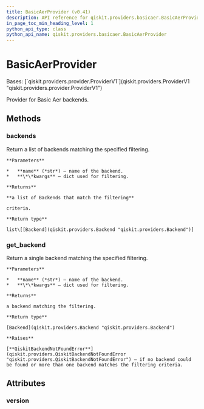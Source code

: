 ```yaml
---
title: BasicAerProvider (v0.41)
description: API reference for qiskit.providers.basicaer.BasicAerProvider in qiskit v0.41
in_page_toc_min_heading_level: 1
python_api_type: class
python_api_name: qiskit.providers.basicaer.BasicAerProvider
---
```


# BasicAerProvider

<Class id="qiskit.providers.basicaer.BasicAerProvider" isDedicatedPage={true} github="https://github.com/qiskit/qiskit/tree/stable/0.23/qiskit/providers/basicaer/basicaerprovider.py" signature="BasicAerProvider" modifiers="class">
  Bases: [`qiskit.providers.provider.ProviderV1`](qiskit.providers.ProviderV1 "qiskit.providers.provider.ProviderV1")

  Provider for Basic Aer backends.

  ## Methods

  <span id="qiskit-providers-basicaer-basicaerprovider-backends" />

  ### backends

  <Function id="qiskit.providers.basicaer.BasicAerProvider.backends" signature="BasicAerProvider.backends(name=None, filters=None, **kwargs)">
    Return a list of backends matching the specified filtering.

    **Parameters**

    *   **name** (*str*) – name of the backend.
    *   **\*\*kwargs** – dict used for filtering.

    **Returns**

    **a list of Backends that match the filtering**

    criteria.

    **Return type**

    list\[[Backend](qiskit.providers.Backend "qiskit.providers.Backend")]
  </Function>

  <span id="qiskit-providers-basicaer-basicaerprovider-get-backend" />

  ### get\_backend

  <Function id="qiskit.providers.basicaer.BasicAerProvider.get_backend" signature="BasicAerProvider.get_backend(name=None, **kwargs)">
    Return a single backend matching the specified filtering.

    **Parameters**

    *   **name** (*str*) – name of the backend.
    *   **\*\*kwargs** – dict used for filtering.

    **Returns**

    a backend matching the filtering.

    **Return type**

    [Backend](qiskit.providers.Backend "qiskit.providers.Backend")

    **Raises**

    [**QiskitBackendNotFoundError**](qiskit.providers.QiskitBackendNotFoundError "qiskit.providers.QiskitBackendNotFoundError") – if no backend could be found or more than one backend matches the filtering criteria.
  </Function>

  ## Attributes

  ### version

  <Attribute id="qiskit.providers.basicaer.BasicAerProvider.version" attributeValue="1" />
</Class>

